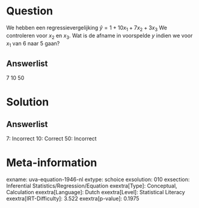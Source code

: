 Question
========

We hebben een regressievergelijking $\hat{y} = 1 + 10x_{1} +
7x_{2} + 3x_{3}$ We controleren voor *x*~2~ en *x*~3~. Wat is de
afname in voorspelde *y* indien we voor *x*~1~ van 6 naar 5 gaan?

Answerlist
----------

7
10
50

Solution
========

Answerlist
----------

7: Incorrect
10: Correct
50: Incorrect

Meta-information
================
exname: uva-equation-1946-nl
extype: schoice
exsolution: 010
exsection: Inferential Statistics/Regression/Equation
exextra[Type]: Conceptual, Calculation
exextra[Language]: Dutch
exextra[Level]: Statistical Literacy
exextra[IRT-Difficulty]: 3.522
exextra[p-value]: 0.1975
